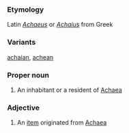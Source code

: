 ===Etymology===
Latin ''[[Achaeus]]'' or ''[[Achaius]]'' from Greek
===Variants===
[[achaian]], [[achean]]
===Proper noun===
# An inhabitant or a resident of [[Achaea]]
===Adjective===
# An [[item]] originated from [[Achaea]]